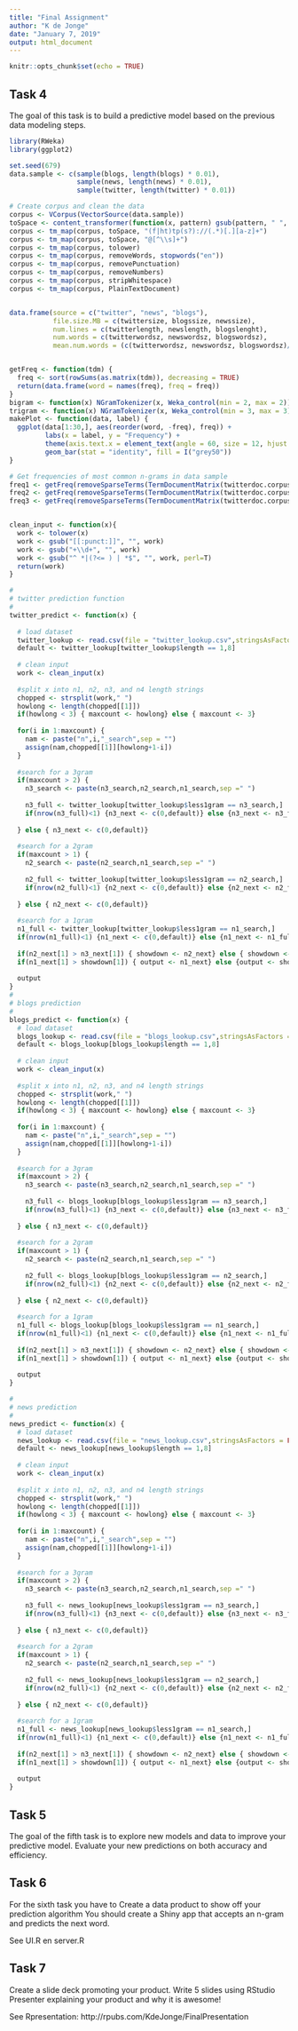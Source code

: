 ---
title: "Final Assignment"
author: "K de Jonge"
date: "January 7, 2019"
output: html_document
---

```{r setup, include=FALSE}
knitr::opts_chunk$set(echo = TRUE)
```

## Task 4

The goal of this task is to build a predictive model based on the previous data modeling steps.


```{r N gram models}

library(RWeka)
library(ggplot2)

set.seed(679)
data.sample <- c(sample(blogs, length(blogs) * 0.01),
                 sample(news, length(news) * 0.01),
                 sample(twitter, length(twitter) * 0.01))

# Create corpus and clean the data
corpus <- VCorpus(VectorSource(data.sample))
toSpace <- content_transformer(function(x, pattern) gsub(pattern, " ", x))
corpus <- tm_map(corpus, toSpace, "(f|ht)tp(s?)://(.*)[.][a-z]+")
corpus <- tm_map(corpus, toSpace, "@[^\\s]+")
corpus <- tm_map(corpus, tolower)
corpus <- tm_map(corpus, removeWords, stopwords("en"))
corpus <- tm_map(corpus, removePunctuation)
corpus <- tm_map(corpus, removeNumbers)
corpus <- tm_map(corpus, stripWhitespace)
corpus <- tm_map(corpus, PlainTextDocument)


data.frame(source = c("twitter", "news", "blogs"),
           file.size.MB = c(twittersize, blogssize, newssize),
           num.lines = c(twitterlength, newslength, blogslenght),
           num.words = c(twitterwordsz, newswordsz, blogswordsz),
           mean.num.words = (c(twitterwordsz, newswordsz, blogswordsz)/c(twitterlength, newslength, blogslenght)))


getFreq <- function(tdm) {
  freq <- sort(rowSums(as.matrix(tdm)), decreasing = TRUE)
  return(data.frame(word = names(freq), freq = freq))
}
bigram <- function(x) NGramTokenizer(x, Weka_control(min = 2, max = 2))
trigram <- function(x) NGramTokenizer(x, Weka_control(min = 3, max = 3))
makePlot <- function(data, label) {
  ggplot(data[1:30,], aes(reorder(word, -freq), freq)) +
         labs(x = label, y = "Frequency") +
         theme(axis.text.x = element_text(angle = 60, size = 12, hjust = 1)) +
         geom_bar(stat = "identity", fill = I("grey50"))
}

# Get frequencies of most common n-grams in data sample
freq1 <- getFreq(removeSparseTerms(TermDocumentMatrix(twitterdoc.corpus1), 0.9999))
freq2 <- getFreq(removeSparseTerms(TermDocumentMatrix(twitterdoc.corpus1, control = list(tokenize = bigram)), 0.9999))
freq3 <- getFreq(removeSparseTerms(TermDocumentMatrix(twitterdoc.corpus1, control = list(tokenize = trigram)), 0.9999))


clean_input <- function(x){
  work <- tolower(x)
  work <- gsub("[[:punct:]]", "", work)
  work <- gsub("+\\d+", "", work)
  work <- gsub("^ *|(?<= ) | *$", "", work, perl=T)
  return(work)
}

# 
# twitter prediction function 
#
twitter_predict <- function(x) {
  
  # load dataset
  twitter_lookup <- read.csv(file = "twitter_lookup.csv",stringsAsFactors = FALSE)
  default <- twitter_lookup[twitter_lookup$length == 1,8]
  
  # clean input
  work <- clean_input(x)
  
  #split x into n1, n2, n3, and n4 length strings
  chopped <- strsplit(work," ")
  howlong <- length(chopped[[1]])
  if(howlong < 3) { maxcount <- howlong} else { maxcount <- 3}
  
  for(i in 1:maxcount) {
    nam <- paste("n",i,"_search",sep = "")
    assign(nam,chopped[[1]][howlong+1-i])
  }
  
  #search for a 3gram
  if(maxcount > 2) {
    n3_search <- paste(n3_search,n2_search,n1_search,sep =" ")
    
    n3_full <- twitter_lookup[twitter_lookup$less1gram == n3_search,]
    if(nrow(n3_full)<1) {n3_next <- c(0,default)} else {n3_next <- n3_full[1,7:8]}
    
  } else { n3_next <- c(0,default)}
  
  #search for a 2gram
  if(maxcount > 1) {
    n2_search <- paste(n2_search,n1_search,sep =" ")
    
    n2_full <- twitter_lookup[twitter_lookup$less1gram == n2_search,]
    if(nrow(n2_full)<1) {n2_next <- c(0,default)} else {n2_next <- n2_full[1,7:8]}
    
  } else { n2_next <- c(0,default)}
  
  #search for a 1gram
  n1_full <- twitter_lookup[twitter_lookup$less1gram == n1_search,]
  if(nrow(n1_full)<1) {n1_next <- c(0,default)} else {n1_next <- n1_full[1,7:8]}
  
  if(n2_next[1] > n3_next[1]) { showdown <- n2_next} else { showdown <- n3_next }
  if(n1_next[1] > showdown[1]) { output <- n1_next} else {output <- showdown}
  
  output
}
#
# blogs prediction 
#
blogs_predict <- function(x) {
  # load dataset
  blogs_lookup <- read.csv(file = "blogs_lookup.csv",stringsAsFactors = FALSE)
  default <- blogs_lookup[blogs_lookup$length == 1,8]
  
  # clean input
  work <- clean_input(x)
  
  #split x into n1, n2, n3, and n4 length strings
  chopped <- strsplit(work," ")
  howlong <- length(chopped[[1]])
  if(howlong < 3) { maxcount <- howlong} else { maxcount <- 3}
  
  for(i in 1:maxcount) {
    nam <- paste("n",i,"_search",sep = "")
    assign(nam,chopped[[1]][howlong+1-i])
  }
  
  #search for a 3gram
  if(maxcount > 2) {
    n3_search <- paste(n3_search,n2_search,n1_search,sep =" ")
    
    n3_full <- blogs_lookup[blogs_lookup$less1gram == n3_search,]
    if(nrow(n3_full)<1) {n3_next <- c(0,default)} else {n3_next <- n3_full[1,7:8]}
    
  } else { n3_next <- c(0,default)}
  
  #search for a 2gram
  if(maxcount > 1) {
    n2_search <- paste(n2_search,n1_search,sep =" ")
    
    n2_full <- blogs_lookup[blogs_lookup$less1gram == n2_search,]
    if(nrow(n2_full)<1) {n2_next <- c(0,default)} else {n2_next <- n2_full[1,7:8]}
    
  } else { n2_next <- c(0,default)}
  
  #search for a 1gram
  n1_full <- blogs_lookup[blogs_lookup$less1gram == n1_search,]
  if(nrow(n1_full)<1) {n1_next <- c(0,default)} else {n1_next <- n1_full[1,7:8]}
  
  if(n2_next[1] > n3_next[1]) { showdown <- n2_next} else { showdown <- n3_next }
  if(n1_next[1] > showdown[1]) { output <- n1_next} else {output <- showdown}
  
  output
}

# 
# news prediction
#
news_predict <- function(x) {
  # load dataset
  news_lookup <- read.csv(file = "news_lookup.csv",stringsAsFactors = FALSE)
  default <- news_lookup[news_lookup$length == 1,8]
  
  # clean input
  work <- clean_input(x)
  
  #split x into n1, n2, n3, and n4 length strings
  chopped <- strsplit(work," ")
  howlong <- length(chopped[[1]])
  if(howlong < 3) { maxcount <- howlong} else { maxcount <- 3}
  
  for(i in 1:maxcount) {
    nam <- paste("n",i,"_search",sep = "")
    assign(nam,chopped[[1]][howlong+1-i])
  }
  
  #search for a 3gram
  if(maxcount > 2) {
    n3_search <- paste(n3_search,n2_search,n1_search,sep =" ")
    
    n3_full <- news_lookup[news_lookup$less1gram == n3_search,]
    if(nrow(n3_full)<1) {n3_next <- c(0,default)} else {n3_next <- n3_full[1,7:8]}
    
  } else { n3_next <- c(0,default)}
  
  #search for a 2gram
  if(maxcount > 1) {
    n2_search <- paste(n2_search,n1_search,sep =" ")
    
    n2_full <- news_lookup[news_lookup$less1gram == n2_search,]
    if(nrow(n2_full)<1) {n2_next <- c(0,default)} else {n2_next <- n2_full[1,7:8]}
    
  } else { n2_next <- c(0,default)}
  
  #search for a 1gram
  n1_full <- news_lookup[news_lookup$less1gram == n1_search,]
  if(nrow(n1_full)<1) {n1_next <- c(0,default)} else {n1_next <- n1_full[1,7:8]}
  
  if(n2_next[1] > n3_next[1]) { showdown <- n2_next} else { showdown <- n3_next }
  if(n1_next[1] > showdown[1]) { output <- n1_next} else {output <- showdown}
  
  output
}


```

## Task 5

The goal of the fifth task is to explore new models and data to improve your predictive model. Evaluate your new predictions on both accuracy and efficiency.


## Task 6

For the sixth task you have to Create a data product to show off your prediction algorithm You should create a Shiny app that accepts an n-gram and predicts the next word.

See UI.R en server.R

## Task 7

Create a slide deck promoting your product. Write 5 slides using RStudio Presenter explaining your product and why it is awesome!

See Rpresentation: http://rpubs.com/KdeJonge/FinalPresentation
